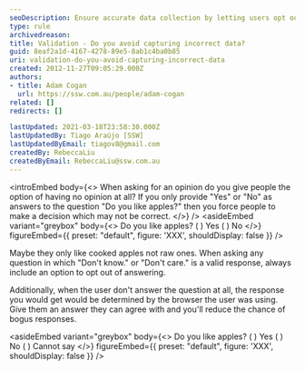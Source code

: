 ```yaml
---
seoDescription: Ensure accurate data collection by letting users opt out of questions they can't answer.
type: rule
archivedreason:
title: Validation - Do you avoid capturing incorrect data?
guid: 8eaf2a1d-4167-4278-89e5-8ab1c4ba0b85
uri: validation-do-you-avoid-capturing-incorrect-data
created: 2012-11-27T09:05:29.000Z
authors:
- title: Adam Cogan
  url: https://ssw.com.au/people/adam-cogan
related: []
redirects: []

lastUpdated: 2021-03-18T23:58:30.000Z
lastUpdatedBy: Tiago Araújo [SSW]
lastUpdatedByEmail: tiagov8@gmail.com
createdBy: RebeccaLiu
createdByEmail: RebeccaLiu@ssw.com.au
---
```


<introEmbed
  body={<>
When asking for an opinion do you give people the option of having no opinion at all? If you only provide "Yes" or "No" as answers to the question "Do you like apples?" then you force people to make a decision which may not be correct.
  </>}
/>
<asideEmbed
  variant="greybox"
  body={<>
    Do you like apples?
( ) Yes
( ) No
  </>}
  figureEmbed={{
    preset: "default",
    figure: 'XXX',
    shouldDisplay: false
  }}
/>

Maybe they only like cooked apples not raw ones. When asking any question in which "Don't know." or "Don't care." is a valid response, always include an option to opt out of answering.

Additionally, when the user don't answer the question at all, the response you would get would be determined by the browser the user was using. Give them an answer they can agree with and you'll reduce the chance of bogus responses.

<asideEmbed
  variant="greybox"
  body={<>
    Do you like apples?
( ) Yes
( ) No
( ) Cannot say
  </>}
  figureEmbed={{
    preset: "default",
    figure: 'XXX',
    shouldDisplay: false
  }}
/>
